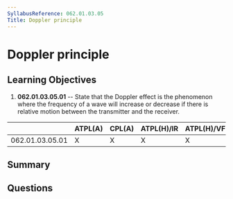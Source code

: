 ```yaml
---
SyllabusReference: 062.01.03.05
Title: Doppler principle
---
```


# Doppler principle

## Learning Objectives

1.  **062.01.03.05.01** -- State that the Doppler effect is the phenomenon where
    the frequency of a wave will increase or decrease if there is relative motion
    between the transmitter and the receiver.

|                 | ATPL(A) | CPL(A) | ATPL(H)/IR | ATPL(H)/VFR | CPL(H) | IR | CBIR(A) |
| --------------- | ------- | ------ | ---------- | ----------- | ------ | -- | ------- |
| 062.01.03.05.01 | X       | X      | X          | X           | X      | X  |         |

## Summary

## Questions
